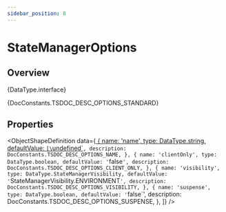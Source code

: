 ```yaml
---
sidebar_position: 8
---
```



# StateManagerOptions

## Overview

<TypeDisplay>{DataType.interface}</TypeDisplay>

<MarkdownWrapper>{DocConstants.TSDOC_DESC_OPTIONS_STANDARD}</MarkdownWrapper>

## Properties

<ObjectShapeDefinition
  data={[
    {
      name: 'name',
      type: DataType.string,
      defaultValue: `[\`undefined\`](${DocConstants.TYPE_REFERENCE_URL_UNDEFINED})`,
      description: DocConstants.TSDOC_DESC_OPTIONS_NAME,
    },
    {
      name: 'clientOnly',
      type: DataType.boolean,
      defaultValue: '`false`',
      description: DocConstants.TSDOC_DESC_OPTIONS_CLIENT_ONLY,
    },
    {
      name: 'visibility',
      type: DataType.StateManagerVisibility,
      defaultValue: '`StateManagerVisibility.ENVIRONMENT`',
      description: DocConstants.TSDOC_DESC_OPTIONS_VISIBILITY,
    },
    {
      name: 'suspense',
      type: DataType.boolean,
      defaultValue: '`false`',
      description: DocConstants.TSDOC_DESC_OPTIONS_SUSPENSE,
    },
  ]} 
/>
